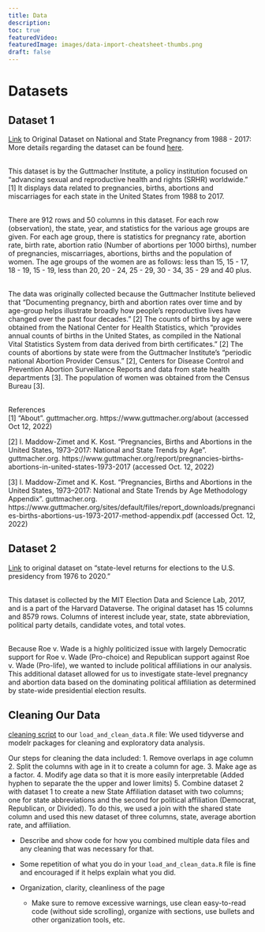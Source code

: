 ```yaml
---
title: Data
description:
toc: true
featuredVideo:
featuredImage: images/data-import-cheatsheet-thumbs.png
draft: false
---
```


# Datasets 

## Dataset 1  
[Link](https://osf.io/td7mk) to Original Dataset on National and State Pregnancy from 1988 - 2017:  More details regarding the dataset can be found [here](https://osf.io/kthnf/). 
<br><br>

This dataset is by the Guttmacher Institute, a policy institution focused on “advancing sexual and reproductive health and rights (SRHR) worldwide.” [1] It displays data related to pregnancies, births, abortions and miscarriages for each state in the United States from 1988 to 2017. 
<br><br>
  
There are 912 rows and 50 columns in this dataset. For each row (observation), the state, year, and statistics for the various age groups are given. For each age group, there is statistics for pregnancy rate, abortion rate, birth rate, abortion ratio (Number of abortions per 1000 births), number of pregnancies, miscarriages, abortions, births and the population of women. The age groups of the women are as follows: less than 15, 15 - 17, 18 - 19, 15  - 19, less than 20, 20 - 24, 25 - 29, 30 - 34, 35 - 29 and 40 plus. 
<br><br>

The data was originally collected because the Guttmacher Institute believed that “Documenting pregnancy, birth and abortion rates over time and by age-group helps illustrate broadly how people’s reproductive lives have changed over the past four decades.” [2] The counts of births by age were obtained from the National Center for Health Statistics, which “provides annual counts of births in the United States, as compiled in the National Vital Statistics System from data derived from birth certificates.” [2] The counts of abortions by state were from the Guttmacher Institute’s “periodic national Abortion Provider Census.” [2],  Centers for Disease Control and Prevention Abortion Surveillance Reports and data from state health departments [3]. The population of women was obtained from the Census Bureau [3].
<br><br>

References
<br>
[1] “About”. guttmacher.org. https://www.guttmacher.org/about (accessed Oct 12, 2022)

[2] I. Maddow-Zimet and K. Kost. “Pregnancies, Births and Abortions in the United States, 1973–2017: National and State Trends by Age”. guttmacher.org. https://www.guttmacher.org/report/pregnancies-births-abortions-in-united-states-1973-2017 (accessed Oct. 12, 2022)

[3] I. Maddow-Zimet and K. Kost. “Pregnancies, Births and Abortions in the
United States, 1973–2017: National and State Trends by Age Methodology Appendix”. guttmacher.org. https://www.guttmacher.org/sites/default/files/report_downloads/pregnancies-births-abortions-us-1973-2017-method-appendix.pdf (accessed Oct. 12, 2022)


## Dataset 2 


[Link](https://dataverse.harvard.edu/dataset.xhtml?persistentId=doi:10.7910/DVN/42MVDX) to original dataset on "state-level returns for elections to the U.S. presidency from 1976 to 2020."
<br><br>

This dataset is collected by the MIT Election Data and Science Lab, 2017, and is a part of the Harvard Dataverse. The original dataset has 15 columns and 8579 rows. Columns of interest include year, state, state abbreviation, political party details, candidate votes, and total votes.
<br><br>

Because Roe v. Wade is a highly politicized issue with largely Democratic support for Roe v. Wade (Pro-choice) and Republican support against Roe v. Wade (Pro-life), we wanted to include political affiliations in our analysis. This additional dataset allowed for us to investigate state-level pregnancy and abortion data based on the dominating political affiliation as determined by state-wide presidential election results. 

## Cleaning Our Data

[cleaning script](../static/load_and_clean_data.R) to our `load_and_clean_data.R` file: 
We used tidyverse and modelr packages for cleaning and exploratory data analysis.
 
Our steps for cleaning the data included:
1. Remove overlaps in age column
2. Split the columns with age in it to create a column for age. 
3. Make age as a factor.
4. Modify age data so that it is more easily interpretable (Added hyphen to separate the the upper and lower limits)
5. Combine dataset 2 with dataset 1 to create a new State Affiliation dataset with two columns; one for state abbreviations and the second for political affiliation (Democrat, Republican, or Divided). To do this, we used a join with the shared state column and used this new dataset of three columns, state, average abortion rate, and affiliation.
 
  * Describe and show code for how you combined multiple data files and any cleaning that was necessary for that.
  
  * Some repetition of what you do in your `load_and_clean_data.R` file is fine and encouraged if it helps explain what you did.
  
* Organization, clarity, cleanliness of the page
  * Make sure to remove excessive warnings, use clean easy-to-read code (without side scrolling), organize with sections, use bullets and other organization tools, etc.
